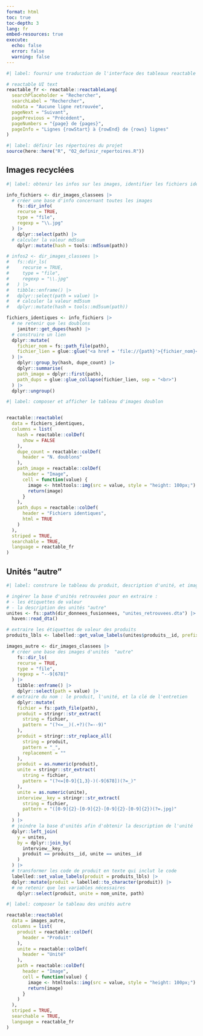 ```yaml
---
format: html
toc: true
toc-depth: 3
lang: fr
embed-resources: true
execute:
  echo: false
  error: false
  warning: false
---
```


```r
#| label: fournir une traduction de l'interface des tableaux reactable

# reactable UI text
reactable_fr <- reactable::reactableLang(
  searchPlaceholder = "Rechercher",
  searchLabel = "Rechercher",
  noData = "Aucune ligne retrouvée",
  pageNext = "Suivant",
  pagePrevious = "Précédent",
  pageNumbers = "{page} de {pages}",
  pageInfo = "Lignes {rowStart} à {rowEnd} de {rows} lignes"
)
```

```r
#| label: définir les répertoires du projet
source(here::here("R", "02_definir_repertoires.R"))
```

## Images recyclées

```r
#| label: obtenir les infos sur les images, identifier les fichiers identiques

info_fichiers <- dir_images_classees |>
  # créer une base d'info concernant toutes les images 
	fs::dir_info(
    recurse = TRUE,
    type = "file",
    regexp = "\\.jpg"
  ) |>
	dplyr::select(path) |>
  # calculer la valeur md5sum
	dplyr::mutate(hash = tools::md5sum(path))

# infos2 <- dir_images_classees |>
# 	fs::dir_ls(
#     recurse = TRUE,
#     type = "file",
#     regexp = "\\.jpg"
#   ) |>
# 	tibble::enframe() |>
# 	dplyr::select(path = value) |>
#   # calculer la valeur md5sum
# 	dplyr::mutate(hash = tools::md5sum(path))

fichiers_identiques <- info_fichiers |>
  # ne retenir que les doublons
	janitor::get_dupes(hash) |>
  # construire un lien
  dplyr::mutate(
    fichier_nom = fs::path_file(path),
    fichier_lien = glue::glue("<a href = 'file://{path}'>{fichier_nom}</a>")
  ) |>
	dplyr::group_by(hash, dupe_count) |>
	dplyr::summarise(
    path_image = dplyr::first(path),
    path_dups = glue::glue_collapse(fichier_lien, sep = "<br>")
  ) |>
  dplyr::ungroup()

```

```r
#| label: composer et afficher le tableau d'images doublon


reactable::reactable(
  data = fichiers_identiques,
  columns = list(
    hash = reactable::colDef(
      show = FALSE
    ),
    dupe_count = reactable::colDef(
      header = "N. doublons"
    ),
    path_image = reactable::colDef(
      header = "Image",
      cell = function(value) {
        image <- htmltools::img(src = value, style = "height: 100px;")
        return(image)
      }
    ),
    path_dups = reactable::colDef(
      header = "Fichiers identiques",
      html = TRUE
    )
  ),
  striped = TRUE,
  searchable = TRUE,
  language = reactable_fr
)

```

## Unités "autre"


```r
#| label: construre le tableau du produit, description d'unité, et image

# ingérer la base d'unités retrouvées pour en extraire :
# - les étiquettes de valeur
# - la description des unités "autre"
unites <- fs::path(dir_donnees_fusionnees, "unites_retrouvees.dta") |>
  haven::read_dta()

# extraire les étiquettes de valeur des produits
produits_lbls <- labelled::get_value_labels(unites$produits__id, prefixed = TRUE)

images_autre <- dir_images_classees |>
  # créer une base des images d'unités  "autre"
	fs::dir_ls(
    recurse = TRUE,
    type = "file",
    regexp = "--9[678]"
  ) |>
	tibble::enframe() |>
	dplyr::select(path = value) |>
  # extraire du nom : le produit, l'unité, et la clé de l'entretien
	dplyr::mutate(
    fichier = fs::path_file(path),
    produit = stringr::str_extract(
      string = fichier,
      pattern = "(?<=__)(.+?)(?=--9)"
    ),
    produit = stringr::str_replace_all(
      string = produit,
      pattern = "_",
      replacement = ""
    ),
    produit = as.numeric(produit),
    unite = stringr::str_extract(
      string = fichier,
      pattern = "(?<=[0-9]{1,3}-)(-9[678])(?=_)"
    ),
    unite = as.numeric(unite),
    interview__key = stringr::str_extract(
      string = fichier,
      pattern = "([0-9]{2}-[0-9]{2}-[0-9]{2}-[0-9]{2})(?=.jpg)"
    )
  ) |>
  # joindre la base d'unités afin d'obtenir la description de l'unité
  dplyr::left_join(
    y = unites,
    by = dplyr::join_by(
      interview__key,
      produit == produits__id, unite == unites__id
    )
  ) |>
  # transformer les code de produit en texte qui inclut le code
  labelled::set_value_labels(produit = produits_lbls) |>
  dplyr::mutate(produit = labelled::to_character(produit)) |>
  # ne retenir que les variables nécessaires
	dplyr::select(produit, unite = nom_unite, path)

```


```r
#| label: composer le tableau des unités autre

reactable::reactable(
  data = images_autre,
  columns = list(
    produit = reactable::colDef(
      header = "Produit"
    ),
    unite = reactable::colDef(
      header = "Unité"
    ),
    path = reactable::colDef(
      header = "Image",
      cell = function(value) {
        image <- htmltools::img(src = value, style = "height: 100px;")
        return(image)
      }  
    )
  ),
  striped = TRUE,
  searchable = TRUE,
  language = reactable_fr
)

```